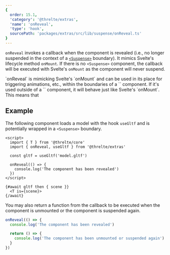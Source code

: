 ```yaml
---
{
  order: 15.1,
  'category': '@threlte/extras',
  'name': 'onReveal',
  'type': 'hook',
  sourcePath: 'packages/extras/src/lib/suspense/onReveal.ts'
}
---
```


`onReveal` invokes a callback when the component is revealed (i.e., no
longer suspended in the context of a
[`<Suspense>`](/docs/reference/extras/suspense) boundary). It mimics Svelte's
lifecycle method `onMount`. If there is no `<Suspense>` component, the callback
will be executed with Svelte's `onMount` as the component will never suspend.

<Tip type="tip">
	`onReveal` is mimicking Svelte's `onMount` and can be used in
	its place for triggering animations, etc., within the boundaries of a
	`<Suspense>` component. If it's used outside of a `<Suspense>` component, it
	will behave just like Svelte's `onMount`.
	This means that
</Tip>

## Example

The following component loads a model with the hook `useGltf` and is potentially
wrapped in a `<Suspense>` boundary.

```svelte
<script>
  import { T } from '@threlte/core'
  import { onReveal, useGltf } from '@threlte/extras'

  const gltf = useGltf('model.gltf')

  onReveal(() => {
    console.log('The component has been revealed')
  })
</script>

{#await gltf then { scene }}
  <T is={scene}>
{/await}
```

You may also return a function from the callback to be executed when the
component is unmounted or the component is suspended again.

```ts
onReveal(() => {
  console.log('The component has been revealed')

  return () => {
    console.log('The component has been unmounted or suspended again')
  }
})
```
